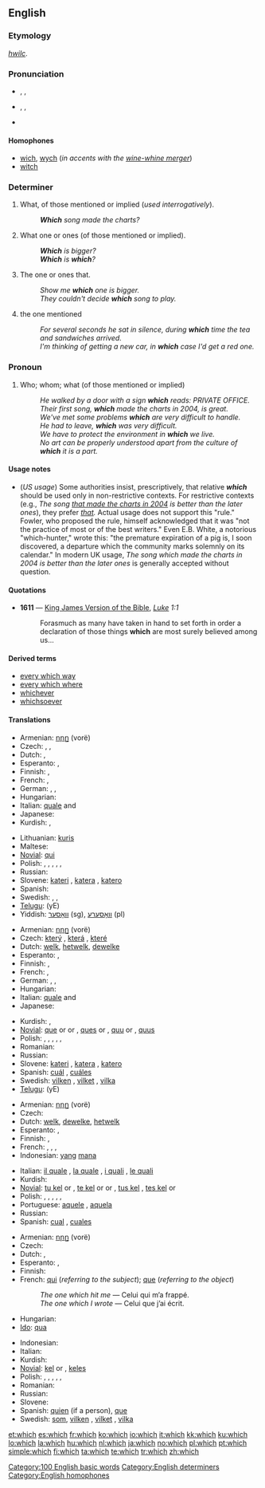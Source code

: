 {{wikipedia}}
==English==

{{rank|by|on|her|24|which|have|or|from}}

===Etymology===
{{etyl|ang}} ''[[hwilc]]''.

===Pronunciation===
* {{a|UK}} {{enPR|hwĭch}}, {{IPA|/ʍɪʧ/}}, {{SAMPA|/WItS/}}
* {{a|US}} {{enPR|wĭch| hwĭch}}, {{IPA|/wɪʧ/|/ʍɪʧ/}}, {{SAMPA|/wItS/|/WItS/}}
* {{audio|en-us-which.ogg|Audio (US)}}
*: {{rhymes|ɪtʃ}}

====Homophones====
* [[wich]], [[wych]] (''in accents with the [[wine-whine merger]]'')
* [[witch]]

===Determiner===
{{en-det}}

# What, of those mentioned or implied (''used interrogatively'').
#: '''''Which''' song made the charts?''
# {{context|interrogative}} What one or ones (of those mentioned or implied).
#: '''''Which''' is bigger?''
#: '''''Which''' is '''which'''?''
# {{context|relative}} The one or ones that.
#: ''Show me '''which''' one is bigger.''
#: ''They couldn't decide '''which''' song to play.''
# {{context|relative}} the one mentioned
#: ''For several seconds he sat in silence, during '''which''' time the tea and sandwiches arrived.''
#: ''I'm thinking of getting a new car, in '''which''' case I'd get a red one.''

===Pronoun===
{{en-pron}}

# {{context|relative}} Who; whom; what (of those mentioned or implied)
#: ''He walked by a door with a sign '''which''' reads: PRIVATE OFFICE.''
#: ''Their first song, '''which''' made the charts in 2004, is great.''
#: ''We've met some problems '''which''' are very difficult to handle.''
#: ''He had to leave, '''which''' was very difficult.''
#: ''We have to protect the environment in '''which''' we live.''
#: ''No art can be properly understood apart from the culture of '''which''' it is a part.''

====Usage notes====
* (''US usage'') Some authorities insist, prescriptively, that relative '''''which''''' should be used only in non-restrictive contexts. For restrictive contexts (e.g., ''The song <u>that made the charts in 2004</u> is better than the later ones''), they prefer ''[[that]].''  Actual usage does not support this "rule." Fowler, who proposed the rule, himself acknowledged that it was "not the practice of most or of the best writers." Even E.B. White, a notorious "which-hunter," wrote this: "the premature expiration of a pig is, I soon discovered, a departure which the community marks solemnly on its calendar." In modern UK usage, ''The song which made the charts in 2004 is better than the later ones'' is generally accepted without question.

====Quotations====
* '''1611''' — [[w:King James Version of the Bible|King James Version of the Bible]], ''[[s:Bible (King James)/Luke|Luke]] 1:1''
*: Forasmuch as many have taken in hand to set forth in order a declaration of those things '''which''' are most surely believed among us...

====Derived terms====
* [[every which way]]
* [[every which where]]
* [[whichever]]
* [[whichsoever]]

====Translations====
{{trans-top|what, of those mentioned or implied}}
* Armenian: [[որը]] (vorë)
* Czech: {{t+|cs|který|m}}, {{t+|cs|která|f}}, {{t+|cs|které|n}}
* Dutch: {{t+|nl|welk}}, {{t+|nl|welke}}
* Esperanto: {{t+|eo|kiu|xs=Esperanto}}, {{t-|eo|kiuj|xs=Esperanto}}
* Finnish: {{t+|fi|mikä}}, {{t+|fi|kumpi}}
* French: {{t+|fr|quel|m}}, {{t+|fr|quelle|f}}
* German: {{t+|de|welcher|m}}, {{t+|de|welche|f}}, {{t-|de|welches|n}}
* Hungarian: {{t+|hu|melyik}}
* Italian: [[quale]] {{m}} and {{f}}
* Japanese: {{t-|ja|どの|sc=Jpan}}
* Kurdish: {{KUchar|[[کام]]}}, {{KUchar|[[کامه‌]]}}
{{trans-mid}}
* Lithuanian: [[kuris]]
* Maltese: {{t-|mt|lima|xs=Maltese}}
* [[Novial]]: [[qui]]
* Polish: {{t+|pl|który|m}}, {{t-|pl|która|f}}, {{t-|pl|które|n}}, {{t|pl|którzy|m|p}}, {{t-|pl|które|f|p}}, {{t-|pl|które|n|p}}
* Russian: {{t+|ru|который|m|tr=kotóryj|sc=Cyrl}}
* Slovene: [[kateri]] {{m}}, [[katera]] {{f}}, [[katero]] {{n}}
* Spanish: {{t-|es|cual}}
* Swedish: {{t+|sv|vilken|c}}, {{t+|sv|vilket|n}}, {{t+|sv|vilka|p}}
* [[Telugu]]: {{t|te|ఏ|sc=Telu}} (yE)
* Yiddish: [[וואָסער]] (sg), [[וואָסערע]] (pl)
{{trans-bottom}}

{{trans-top|(interrogative) what one or ones}}
* Armenian: [[որը]] (vorë)
* Czech: [[který]] {{m}}, [[která]] {{f}}, [[které]] {{n}}
* Dutch: [[welk]], [[hetwelk]], [[dewelke]]
* Esperanto: {{t+|eo|kiu|xs=Esperanto}}, {{t-|eo|kiuj|xs=Esperanto}}
* Finnish: {{t+|fi|mikä}}, {{t+|fi|kumpi}}
* French: {{t+|fr|quel|m}}, {{t+|fr|quelle|f}}
* German: {{t+|de|welcher|m}}, {{t+|de|welche|f}}, {{t-|de|welches|n}}
* Hungarian: {{t+|hu|melyik}}
* Italian: [[quale]] {{m}} and {{f}}
* Japanese: {{t+|ja|どれ|sc=Jpan}}
{{trans-mid}}
* Kurdish: {{KUchar|[[کام]]}}, {{KUchar|[[کامه‌]]}}
* [[Novial]]: [[que]] {{m|f}} or {{n|s}} or {{p}}, [[ques]] {{m|f}} or {{n|p}}, [[quu]] {{n|s}} or {{p}}, [[quus]] {{n|p}}
* Polish: {{t+|pl|który|m}}, {{t-|pl|która|f}}, {{t-|pl|które|n}}, {{t|pl|którzy|m|p}}, {{t-|pl|które|f|p}}, {{t-|pl|które|n|p}}
* Romanian: {{t-|ro|care}}
* Russian: {{t+|ru|который|m|tr=kotóryj|sc=Cyrl}}
* Slovene: [[kateri]] {{m}}, [[katera]] {{f}}, [[katero]] {{n}}
* Spanish: [[cuál]] {{s}}, [[cuáles]] {{p}}
* Swedish: [[vilken]] {{c}}, [[vilket]] {{n}}, [[vilka]] {{p}}
* [[Telugu]]: {{t|te|ఏ|sc=Telu}} (yE)
{{trans-bottom}}

{{trans-top|(relative) the one(s) that}}
* Armenian: [[որը]] (vorë)
* Czech: {{t+|cs|který}}
* Dutch: [[welk]], [[dewelke]], [[hetwelk]]
* Esperanto: {{t+|eo|kiu|xs=Esperanto}}, {{t-|eo|kiuj|xs=Esperanto}}
* Finnish: {{t+|fi|mikä}}, {{t+|fi|kumpi}}
* French: {{t+|fr|lequel|m}}, {{t+|fr|laquelle|f}}, {{t+|fr|lesquels|p}}, {{t+|fr|lesquelles|f|p}}
* Indonesian: [[yang]] [[mana]]
{{trans-mid}}
* Italian: [[il quale]] {{m}}, [[la quale]] {{f}}, [[i quali]] {{p}}, [[le quali]] {{f|p}}
* Kurdish: {{KUchar|[[که‌وا]]}}
* [[Novial]]: [[tu kel]] {{n|s}} or {{p}}, [[te kel]] {{m|f}} or {{n|s}} or {{p}}, [[tus kel]] {{n|p}}, [[tes kel]] {{m|f}} or {{n|p}}
* Polish: {{t+|pl|który|m}}, {{t-|pl|która|f}}, {{t-|pl|które|n}}, {{t|pl|którzy|m|p}}, {{t-|pl|które|f|p}}, {{t-|pl|które|n|p}}
* Portuguese: [[aquele]] {{m}}, [[aquela]] {{f}}
* Russian: {{t+|ru|который|m|tr=kotóryj|sc=Cyrl}}
* Spanish: [[cual]] {{s}}, [[cuales]] {{p}}
{{trans-bottom}}

{{trans-top|(relative) who, whom, what}}
* Armenian: [[որը]] (vorë)
* Czech: {{t+|cs|který}}
* Dutch: {{t+|nl|die}}, {{t+|nl|dat}}
* Esperanto: {{t+|eo|kiu|xs=Esperanto}}, {{t-|eo|kiuj|xs=Esperanto}}
* Finnish: {{t+|fi|joka}}
* French: [[qui]] (''referring to the subject''); [[que]] (''referring to the object'')
*: ''The one which hit me'' — Celui qui m’a frappé.
*: ''The one which I wrote'' — Celui que j’ai écrit.
* Hungarian: {{t-|hu|amelyik}}
* [[Ido]]: [[qua]]
{{trans-mid}}
* Indonesian: {{t-|id|yang|xs=Indonesian}}
* Italian: {{t+|it|che}}
* Kurdish: {{KUchar|[[که‌وا]]}}
* [[Novial]]: [[kel]] {{s}} or {{p}}, [[keles]] {{p}}
* Polish: {{t+|pl|który|m}}, {{t-|pl|która|f}}, {{t-|pl|które|n}}, {{t|pl|którzy|m|p}}, {{t-|pl|które|f|p}}, {{t-|pl|które|n|p}}
* Romanian: {{t-|ro|care}}
* Russian: {{t+|ru|который|tr=kotóryj|sc=Cyrl}}
* Slovene: {{t+|sl|ki}}
* Spanish: [[quien]] (if a person), [[que]]
* Swedish: [[som]], [[vilken]] {{c}}, [[vilket]] {{n}}, [[vilka]] {{p}}
{{trans-bottom}}

[[Category:100 English basic words]]
[[Category:English determiners]]
[[Category:English homophones]]

[[et:which]]
[[es:which]]
[[fr:which]]
[[ko:which]]
[[io:which]]
[[it:which]]
[[kk:which]]
[[ku:which]]
[[lo:which]]
[[la:which]]
[[hu:which]]
[[nl:which]]
[[ja:which]]
[[no:which]]
[[pl:which]]
[[pt:which]]
[[simple:which]]
[[fi:which]]
[[ta:which]]
[[te:which]]
[[tr:which]]
[[zh:which]]